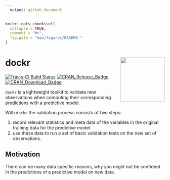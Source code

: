 ```yaml
---
  output: github_document
---
```


<!-- README.md is generated from README.Rmd. Please edit that file -->

```r
knitr::opts_chunk$set(
  collapse = TRUE,
  comment = "#>",
  fig.path = "man/figures/README-"
)
```

# dockr <img src="man/figures/dockr.png" align="right" height=140/>
[![Travis-CI Build Status](https://travis-ci.org/smaakage85/dockr.svg?branch=master)](https://travis-ci.org/smaakage85/dockr)
[![CRAN\_Release\_Badge](http://www.r-pkg.org/badges/version-ago/dockr)](https://CRAN.R-project.org/package=dockr) [![CRAN\_Download\_Badge](http://cranlogs.r-pkg.org/badges/dockr)](https://CRAN.R-project.org/package=dockr)

`dockr` is a lightweight toolkit to validate new observations when computing
their corresponding predictions with a predictive model.

With `dockr` the validation process consists of two steps:

1. record relevant statistics and meta data of the variables in the original
training data for the predictive model
2. use these data to run a set of basic validation tests on the new set of
observations.

## Motivation

There can be many data specific reasons, why you might not be confident in the
predictions of a predictive model on new data.
